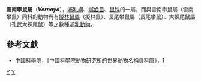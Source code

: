 {{Automatic taxobox
| taxon = Vernaya
| image = 
| image_caption = 
| authority = [[Harold_Elmer_Anthony|Anthony]], 1941
}}

'''雲南攀鼠屬'''（'''''Vernaya'''''），[[哺乳綱|哺乳綱]]、[[囓齒目|囓齒目]]、[[鼠科|鼠科]]的一屬，而與雲南攀鼠屬（雲南攀鼠）同科的動物尚有[[擬林鼠屬|擬林鼠屬]]（擬林鼠）、長尾攀鼠屬（長尾攀鼠）、大裸尾鼠屬（孔武大裸尾鼠）等之數種[[哺乳動物|哺乳動物]]。

==參考文獻==
*中國科學院，《中國科學院動物研究所的世界動物名稱資料庫》，[https://web.archive.org/web/20050718232917/http://vzd.brim.ac.cn/division/fauna/index.asp]

{{Taxonbar}}
[[Category:1941年描述的分类群|Y]]
[[Category:鼠亚科|Y]]